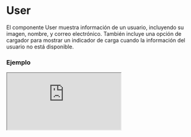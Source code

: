 # User

El componente User muestra información de un usuario, incluyendo su imagen, nombre, y correo electrónico. También incluye una opción de cargador para mostrar un indicador de carga cuando la información del usuario no está disponible.


### Ejemplo

<Iframe
  minHeightIframe="30dvh"
  src="https://fenextjs-component-storybook.vercel.app/iframe.html?args=&id=user-user--index&viewMode=story"
/>

### Importación

Para importar el componente User, se puede hacer desde fenextjs

```tsx copy
import { User } from "fenextjs";
```

### Parámetros

| Parámetro        | Tipo                 | Requerido | Default   | Descripcion                                                                                   |
| ---------------- | -------------------- | --------- | --------- | --------------------------------------------------------------------------------------------- |
| user             | Partial\<UserProps\> | no        | undefined | Objeto con la información del usuario, como nombre, imagen, y correo electrónico.             |
| loader           | boolean              | no        | false     | Indica si se debe mostrar el cargador en lugar de la información del usuario.                 |
| className        | string               | no        | ''        | Clase CSS para personalizar el contenedor principal del componente.                           |
| classNamePicture | string               | no        | ''        | Clase CSS para personalizar el contenedor de la imagen del usuario.                           |
| classNameImg     | string               | no        | ''        | Clase CSS para la imagen del usuario.                                                         |
| classNameName    | string               | no        | ''        | Clase CSS para el nombre del usuario.                                                         |
| classNameLetter  | string               | no        | ''        | Clase CSS para la inicial del nombre del usuario cuando no se tiene imagen.                   |
| classNameEmail   | string               | no        | ''        | Clase CSS para el correo electrónico del usuario.                                             |
| classNameLoader  | LoaderUserClassProps | no        | \{\}      | Clase CSS para el componente de cargador cuando se muestra en lugar de los datos del usuario. |

### UserProps

Fenextjs posee su interface estandar para:

| Propiedad  | Tipo            | Descripción                    |
| ---------- | --------------- | ------------------------------ |
| status     | UserStatusProps | Estatus del usuario.           |
| id         | string          | Id del usuario.                |
| token      | string          | token del usuario.             |
| name       | string          | Nombre del usuario.            |
| img        | ImgDataProps    | Avatar del usuario.            |
| role       | UserRoleProps   | Rol del usuario.               |
| phone      | PhoneProps      | Telefono del usuario.          |
| email      | string          | Correo del usuario.            |
| dateCreate | Date            | Fecha de creacion del usuario. |

### Storybook

Para ver el storybook del componente lo puede hacer con este [link](https://fenextjs-component-storybook.vercel.app/?path=/story/user-user--index)

### Usos

- User básico

```tsx copy
<User
  user={{
    name: "John Doe",
    email: "john@example.com",
  }}
/>
```

- User con imagen de perfil

```tsx copy
<User
  user={{
    name: "Jane Doe",
    email: "jane@example.com",
    image: "/path/to/image.jpg",
  }}
/>
```

- User con cargador

```tsx copy
<User loader={true} />
```

- User con clases personalizadas

```tsx copy
<User
  user={{ name: "John Doe" }}
  className="custom-container"
  classNameName="custom-name"
/>
```
